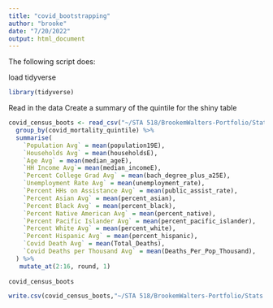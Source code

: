 ```yaml
---
title: "covid_bootstrapping"
author: "brooke"
date: "7/20/2022"
output: html_document
---
```



The following script does:


load tidyverse
```r
library(tidyverse)
```



Read in the data
Create a summary of the quintile for the shiny table


```r
covid_census_boots <- read_csv("~/STA 518/BrookemWalters-Portfolio/Stats 518 Final Project/Bootstrapping/covid_census_bs.csv") %>% 
  group_by(covid_mortality_quintile) %>% 
  summarise( 
    `Population Avg` = mean(population19E),
    `Households Avg` = mean(householdsE),          
    `Age Avg` = mean(median_ageE),        
    `HH Income Avg`= mean(median_incomeE),          
    `Percent College Grad Avg` = mean(bach_degree_plus_a25E),               
    `Unemployment Rate Avg` = mean(unemployment_rate),          
    `Percent HHs on Assistance Avg` = mean(public_assist_rate),        
    `Percent Asian Avg` = mean(percent_asian),          
    `Percent Black Avg` = mean(percent_black),               
    `Percent Native American Avg` = mean(percent_native),          
    `Percent Pacific Islander Avg` = mean(percent_pacific_islander),      
    `Percent White Avg` = mean(percent_white),          
    `Percent Hispanic Avg` = mean(percent_hispanic),               
    `Covid Death Avg` = mean(Total_Deaths),          
    `Covid Deaths per Thousand Avg` = mean(Deaths_Per_Pop_Thousand),
  ) %>% 
   mutate_at(2:16, round, 1)
  
covid_census_boots

```

```r

write.csv(covid_census_boots,"~/STA 518/BrookemWalters-Portfolio/Stats 518 Final Project/Tables_Shiny/MIShiny/covid_mortality_summary.csv")
```



